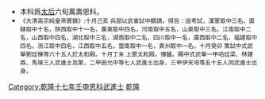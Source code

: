 {{Navbox
|name = 乾隆十七年壬申恩科武殿試金榜
|title = 乾隆十七年（[[1752年]]）壬申恩科武殿試金榜
|titlestyle = background-color:#FFD700;
|image =
|style = width:100%;text-align:center; 
|groupstyle = text-align:center; background-color:#FFD700;
|liststyle = text-align:center;
|state = {{{state<includeonly>|collapsed</includeonly>}}}
|group1 = 第一甲<br>賜武進士及第<br>共3名
|list1 = '''[[哈廷梁]]''' - '''[[林建鼎]]''' - '''[[馬全|馬　瑔]]'''

|group2 = 第二甲<br>賜武進士出身<br>共7名
|list2 = [[田允中]] - 囗囗囗 - 囗囗囗 - [[哈國興]] - 囗囗囗 - 囗囗囗 - 囗囗囗

|group3 = 第三甲<br>賜同武進士出身<br>共55名
|list3 = [[伊天培]] - 囗囗囗 - 囗囗囗 - 囗囗囗 - 囗囗囗 - 囗囗囗 - 囗囗囗 - 囗囗囗 - 囗囗囗 - 囗囗囗<br>囗囗囗 - 囗囗囗 - 囗囗囗 - 囗囗囗 - 囗囗囗 - 囗囗囗 - 囗囗囗 - 囗囗囗 - 囗囗囗 - 囗囗囗<br>囗囗囗 - 囗囗囗 - 囗囗囗 - 囗囗囗 - 囗囗囗 - 囗囗囗 - 囗囗囗 - 囗囗囗 - 囗囗囗 - 囗囗囗<br>囗囗囗 - 囗囗囗 - 囗囗囗 - 囗囗囗 - 囗囗囗 - 囗囗囗 - 囗囗囗 - 囗囗囗 - 囗囗囗 - 囗囗囗<br>囗囗囗 - 囗囗囗 - 囗囗囗 - 囗囗囗 - 囗囗囗 - 囗囗囗 - 囗囗囗 - 囗囗囗 - 囗囗囗 - 囗囗囗<br>囗囗囗 - 囗囗囗 - 囗囗囗 - 囗囗囗 - 囗囗囗<br>名次不詳：<br>[[劉夢金]] -[[董殿勳]] - [[汪昌業]] - [[沈紹周]]

|belowstyle = text-align: center; background-color:#FFD700;
|below='''前一科：[[Template:乾隆十六年辛未科武殿試金榜|乾隆十六年辛未科]]　'''·'''　後一科：[[Template:乾隆十九年甲戌科武殿試金榜|乾隆十九年甲戌科]]'''<br>'''同科進士：[[Template:乾隆十七年壬申恩科殿試金榜|乾隆十七年壬申文科]]、[[Template:乾隆十七年壬申繙譯恩科進士金榜|乾隆十七年壬申繙譯恩科]]'''}}
[[Category:乾隆十七年壬申恩科武進士]]
<noinclude>[[Category:乾隆十七年壬申恩科武進士| ]]
[[Category:清朝武進士模板|乾隆]]
*本科爲[[孝聖憲皇后|太后]]六旬萬壽恩科。
*<small>《大清高宗純皇帝實錄》:十月己亥   兵部以武會試中額請。得旨：這考試，漢軍取中三名，直隸取中十名，陝西取中十一名，廣東取中四名，河南取中五名，山東取中三名，江南取中二名，山西取中四名，湖北取中三名，湖南取中二名，四川取中一名，廣西取中二名，福建取中四名，浙江取中四名，江西取中五名，雲南取中一名，貴州取中一名。十月癸卯    策試中式武舉劉廷棟等六十五人於太和殿。十月丁未    上禦太和殿。傳臚。賜中式武舉一甲哈廷梁、林建鼎、馬瑔三人武進士及第，二甲田允中等七人武進士出身，三甲伊天培等五十五人同武進士出身。</small>
</noinclude>